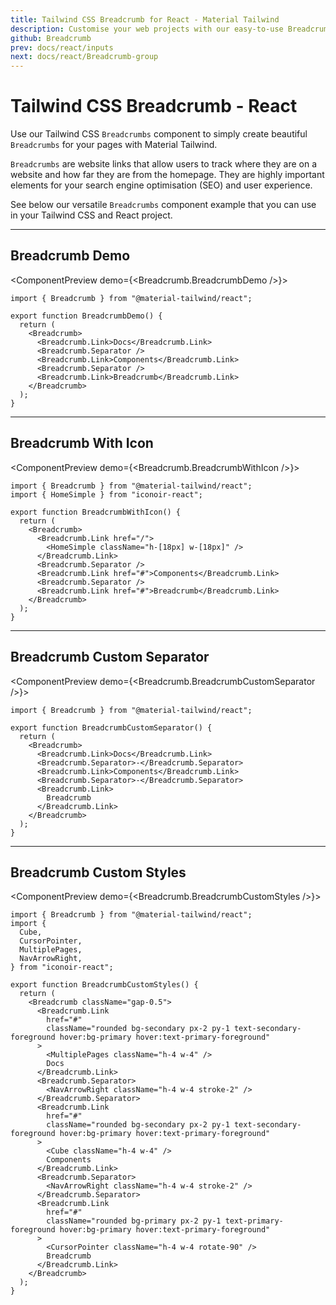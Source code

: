 ```yaml
---
title: Tailwind CSS Breadcrumb for React - Material Tailwind
description: Customise your web projects with our easy-to-use Breadcrumb component for Tailwind CSS and React using Material Design guidelines.
github: Breadcrumb
prev: docs/react/inputs
next: docs/react/Breadcrumb-group
---
```


# Tailwind CSS Breadcrumb - React

Use our Tailwind CSS `Breadcrumbs` component to simply create beautiful `Breadcrumbs` for your pages with Material Tailwind.

`Breadcrumbs` are website links that allow users to track where they are on a website and how far they are from the homepage. They are highly important elements for your search engine optimisation (SEO) and user experience.

See below our versatile `Breadcrumbs` component example that you can use in your Tailwind CSS and React project.

---

## Breadcrumb Demo

<ComponentPreview demo={<Breadcrumb.BreadcrumbDemo />}>
```tsx
import { Breadcrumb } from "@material-tailwind/react";

export function BreadcrumbDemo() {
  return (
    <Breadcrumb>
      <Breadcrumb.Link>Docs</Breadcrumb.Link>
      <Breadcrumb.Separator />
      <Breadcrumb.Link>Components</Breadcrumb.Link>
      <Breadcrumb.Separator />
      <Breadcrumb.Link>Breadcrumb</Breadcrumb.Link>
    </Breadcrumb>
  );
}
```
</ComponentPreview>

---

## Breadcrumb With Icon

<ComponentPreview demo={<Breadcrumb.BreadcrumbWithIcon />}>
```tsx
import { Breadcrumb } from "@material-tailwind/react";
import { HomeSimple } from "iconoir-react";

export function BreadcrumbWithIcon() {
  return (
    <Breadcrumb>
      <Breadcrumb.Link href="/">
        <HomeSimple className="h-[18px] w-[18px]" />
      </Breadcrumb.Link>
      <Breadcrumb.Separator />
      <Breadcrumb.Link href="#">Components</Breadcrumb.Link>
      <Breadcrumb.Separator />
      <Breadcrumb.Link href="#">Breadcrumb</Breadcrumb.Link>
    </Breadcrumb>
  );
}
```
</ComponentPreview>

---

## Breadcrumb Custom Separator

<ComponentPreview demo={<Breadcrumb.BreadcrumbCustomSeparator />}>
```tsx
import { Breadcrumb } from "@material-tailwind/react";

export function BreadcrumbCustomSeparator() {
  return (
    <Breadcrumb>
      <Breadcrumb.Link>Docs</Breadcrumb.Link>
      <Breadcrumb.Separator>-</Breadcrumb.Separator>
      <Breadcrumb.Link>Components</Breadcrumb.Link>
      <Breadcrumb.Separator>-</Breadcrumb.Separator>
      <Breadcrumb.Link>
        Breadcrumb
      </Breadcrumb.Link>
    </Breadcrumb>
  );
}
```
</ComponentPreview>

---

## Breadcrumb Custom Styles

<ComponentPreview demo={<Breadcrumb.BreadcrumbCustomStyles />}>
```tsx
import { Breadcrumb } from "@material-tailwind/react";
import {
  Cube,
  CursorPointer,
  MultiplePages,
  NavArrowRight,
} from "iconoir-react";

export function BreadcrumbCustomStyles() {
  return (
    <Breadcrumb className="gap-0.5">
      <Breadcrumb.Link
        href="#"
        className="rounded bg-secondary px-2 py-1 text-secondary-foreground hover:bg-primary hover:text-primary-foreground"
      >
        <MultiplePages className="h-4 w-4" />
        Docs
      </Breadcrumb.Link>
      <Breadcrumb.Separator>
        <NavArrowRight className="h-4 w-4 stroke-2" />
      </Breadcrumb.Separator>
      <Breadcrumb.Link
        href="#"
        className="rounded bg-secondary px-2 py-1 text-secondary-foreground hover:bg-primary hover:text-primary-foreground"
      >
        <Cube className="h-4 w-4" />
        Components
      </Breadcrumb.Link>
      <Breadcrumb.Separator>
        <NavArrowRight className="h-4 w-4 stroke-2" />
      </Breadcrumb.Separator>
      <Breadcrumb.Link
        href="#"
        className="rounded bg-primary px-2 py-1 text-primary-foreground hover:bg-primary hover:text-primary-foreground"
      >
        <CursorPointer className="h-4 w-4 rotate-90" />
        Breadcrumb
      </Breadcrumb.Link>
    </Breadcrumb>
  );
}
```
</ComponentPreview>

